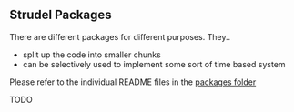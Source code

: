 ## Strudel Packages

There are different packages for different purposes. They..

- split up the code into smaller chunks
- can be selectively used to implement some sort of time based system

Please refer to the individual README files in the [packages folder](https://github.com/tidalcycles/strudel/tree/main/packages)

TODO